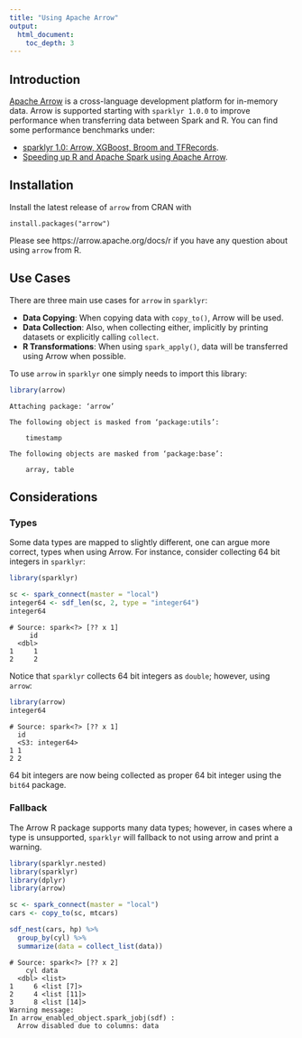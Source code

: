 ```yaml
---
title: "Using Apache Arrow"
output: 
  html_document:
    toc_depth: 3
---
```


## Introduction 

[Apache Arrow](https://arrow.apache.org/) is a cross-language development platform for in-memory data. Arrow is supported starting with `sparklyr 1.0.0` to improve performance when transferring data between Spark and R. You can find some performance benchmarks under:

- [sparklyr 1.0: Arrow, XGBoost, Broom and TFRecords](https://blog.rstudio.com/2019/03/04/sparklyr-1-0/).
- [Speeding up R and Apache Spark using Apache Arrow](https://arrow.apache.org/blog/2019/01/25/r-spark-improvements/).

## Installation

Install the latest release of `arrow` from CRAN with

```
install.packages("arrow")
```

Please see https://arrow.apache.org/docs/r if you have any question about using `arrow` from R.

## Use Cases

There are three main use cases for `arrow` in `sparklyr`:

- **Data Copying**: When copying data with `copy_to()`, Arrow will be used.
- **Data Collection**: Also, when collecting either, implicitly by printing datasets or explicitly calling `collect`.
- **R Transformations**: When using `spark_apply()`, data will be transferred using Arrow when possible.

To use `arrow` in `sparklyr` one simply needs to import this library:

```r
library(arrow)
```
```
Attaching package: ‘arrow’

The following object is masked from ‘package:utils’:

    timestamp

The following objects are masked from ‘package:base’:

    array, table
```

## Considerations

### Types

Some data types are mapped to slightly different, one can argue more correct, types when using Arrow. For instance, consider collecting 64 bit integers in `sparklyr`:

```r
library(sparklyr)

sc <- spark_connect(master = "local")
integer64 <- sdf_len(sc, 2, type = "integer64")
integer64
```
```
# Source: spark<?> [?? x 1]
     id
  <dbl>
1     1
2     2
```

Notice that `sparklyr` collects 64 bit integers as `double`; however, using `arrow`:

```r
library(arrow)
integer64
```
```
# Source: spark<?> [?? x 1]
  id             
  <S3: integer64>
1 1              
2 2 
```

64 bit integers are now being collected as proper 64 bit integer using the `bit64` package.

### Fallback

The Arrow R package supports many data types; however, in cases where a type is unsupported, `sparklyr` will fallback to not using arrow and print a warning.

```r
library(sparklyr.nested)
library(sparklyr)
library(dplyr)
library(arrow)

sc <- spark_connect(master = "local")
cars <- copy_to(sc, mtcars)

sdf_nest(cars, hp) %>%
  group_by(cyl) %>%
  summarize(data = collect_list(data))
```
```
# Source: spark<?> [?? x 2]
    cyl data       
  <dbl> <list>     
1     6 <list [7]> 
2     4 <list [11]>
3     8 <list [14]>
Warning message:
In arrow_enabled_object.spark_jobj(sdf) :
  Arrow disabled due to columns: data
```
